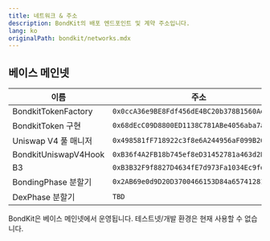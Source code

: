 ```yaml
---
title: 네트워크 & 주소
description: BondKit의 배포 엔드포인트 및 계약 주소입니다.
lang: ko
originalPath: bondkit/networks.mdx
---
```

## 베이스 메인넷

| 이름 | 주소 |
|------|---------|
| BondkitTokenFactory | `0x0ccA36e9BE8Fdf456dE4BC20b378B1560Aeb6653` |
| BondkitToken 구현 | `0x68dEcC09D8800ED1138C781ABe4056aba7a4eF7E` |
| Uniswap V4 풀 매니저 | `0x498581fF718922c3f8e6A244956aF099B2652b2b` |
| BondkitUniswapV4Hook | `0xB36f4A2FB18b745ef8eD31452781a463d2B3f0cC` |
| B3 | `0xB3B32F9f8827D4634fE7d973Fa1034Ec9fdDB3B3` |
| BondingPhase 분할기 | `0x2AB69e0d9D20D3700466153D84a6574128154Fd2` |
| DexPhase 분할기 | `TBD` |

<Note>
BondKit은 베이스 메인넷에서 운영됩니다. 테스트넷/개발 환경은 현재 사용할 수 없습니다.
</Note>
